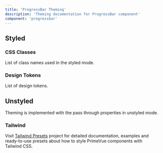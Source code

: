 ```yaml
---
title: 'ProgressBar Theming'
description: 'Theming documentation for ProgressBar component'
component: 'progressbar'
---
```


## Styled

### CSS Classes

List of class names used in the styled mode.

<DocTable name="ProgressBar" category="style" />

### Design Tokens

List of design tokens.

<DocTable name="ProgressBar" category="token" />

## Unstyled

Theming is implemented with the pass through properties in unstyled mode.

### Tailwind

Visit [Tailwind Presets](https://github.com/primefaces/primevue-tailwind) project for detailed documentation, examples and ready-to-use presets about how to style PrimeVue components with Tailwind CSS.

